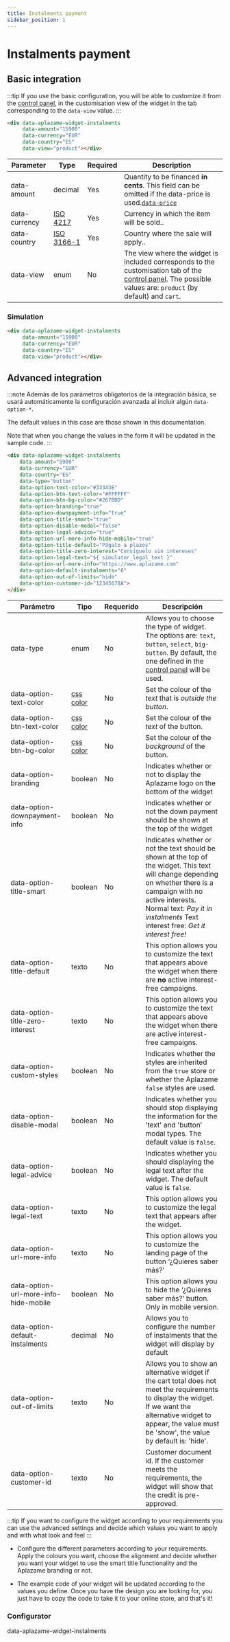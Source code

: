```yaml
---
title: Instalments payment
sidebar_position: 1
---
```

# Instalments payment
## Basic integration

:::tip
  If you use the basic configuration, you will be able to customize it from the <a href="https://vendors.aplazame.com/" target="_blank">control panel</a>, in the customisation view of the widget in the tab corresponding to the <code>data-view</code> value.
:::

``` html
<div data-aplazame-widget-instalments
     data-amount="15900"
     data-currency="EUR"
     data-country="ES"
     data-view="product"></div>
```

| Parameter | Type | Required | Description |
|---------|---------|---------|---------|
|data-amount | decimal | Yes | Quantity to be financed  **in cents**. This field can be omitted if the data-price is used.[`data-price`](../widget#precio-variable)
|data-currency | [ISO 4217](https://es.wikipedia.org/wiki/ISO_4217) | Yes | Currency in which the item will be sold..
|data-country | [ISO 3166-1](https://es.wikipedia.org/wiki/ISO_3166-1) | Yes | Country where the sale will apply..
|data-view | enum | No | The view where the widget is included corresponds to the customisation tab of the [control panel](https://vendors.aplazame.com/). The possible values are: `product` (by default) and `cart`.


### Simulation

``` html
<div data-aplazame-widget-instalments
     data-amount="15900"
     data-currency="EUR"
     data-country="ES"
     data-view="product"></div>
```
<div className="widget-container">
  <div data-aplazame-widget-instalments
       data-amount="15900"
       data-currency="EUR"
       data-country="ES"
       data-type="button"
       data-option-branding="true"
       data-option-downpayment-info="true"
       data-option-title-smart="true"></div>
</div>

## Advanced integration

:::note
  Además de los parámetros obligatorios de la integración básica, se usará automáticamente la configuración avanzada al incluir algún <code>data-option-*</code>.

  The default values in this case are those shown in this documentation.

  Note that when you change the values in the form it will be updated in the sample code.
:::

``` html
<div data-aplazame-widget-instalments
    data-amount="5900"
    data-currency="EUR"
    data-country="ES"
    data-type="button"
    data-option-text-color="#333A3E"
    data-option-btn-text-color="#FFFFFF"
    data-option-btn-bg-color="#267BBD"
    data-option-branding="true"
    data-option-downpayment-info="true"
    data-option-title-smart="true"
    data-option-disable-modal="false"
    data-option-legal-advice="true"
    data-option-url-more-info-hide-mobile="true"
    data-option-title-default="Págalo a plazos"
    data-option-title-zero-interest="Consíguelo sin intereses"
    data-option-legal-text="${ simulator_legal_text }"
    data-option-url-more-info="https://www.aplazame.com"
    data-option-default-instalments="6"
    data-option-out-of-limits="hide"
    data-option-customer-id="12345678A">
</div>
```

|<t id="table.parameter">Parámetro</t> | <t id="table.type">Tipo</t> | <t id="table.required">Requerido</t> | <t id="table.description">Descripción</t>|
|---------|---------|---------|---------|
|data-type | enum | No | Allows you to choose the type of widget. The options are: `text`, `button`, `select`, `big-button`. By default, the one defined in the [control panel](https://vendors.aplazame.com/) will be used.
|data-option-text-color | [css color](https://developer.mozilla.org/es/docs/Web/CSS/color_value) | No | Set the colour of the *text* that is *outside the button*.
|data-option-btn-text-color | [css color](https://developer.mozilla.org/es/docs/Web/CSS/color_value) | No | Set the colour of the *text* of the button.
|data-option-btn-bg-color | [css color](https://developer.mozilla.org/es/docs/Web/CSS/color_value) | No | Set the colour of the *background* of the button.
|data-option-branding | boolean | No | Indicates whether or not to display the Aplazame logo on the bottom of the widget
|data-option-downpayment-info | boolean | No | Indicates whether or not the down payment should be shown at the top of the widget
|data-option-title-smart | boolean | No | Indicates whether or not the text should be shown at the top of the widget. This text will change depending on whether there is a campaign with no active interests. Normal text: *Pay it in instalments* Text interest free: *Get it interest free!*
|data-option-title-default | texto | No | This option allows you to customize the text that appears above the widget when there are **no** active interest-free campaigns.
|data-option-title-zero-interest | texto | No | This option allows you to customize the text that appears above the widget when there are active interest-free campaigns.
|data-option-custom-styles | boolean | No | Indicates whether the styles are inherited from the `true` store or whether the Aplazame `false` styles are used.
|data-option-disable-modal | boolean | No | Indicates whether you should stop displaying the information for the 'text' and 'button’ modal types. The default value is `false`.
|data-option-legal-advice | boolean | No | Indicates whether you should displaying the legal text after the widget. The default value is `false`.
|data-option-legal-text | texto | No | This option allows you to customize the legal text that appears after the widget.
|data-option-url-more-info | texto | No | This option allows you to customize the landing page of the button ‘¿Quieres saber más?’
|data-option-url-more-info-hide-mobile | boolean | No | This option allows you to hide the ‘¿Quieres saber más?’ button. Only in mobile version.
|data-option-default-instalments | decimal | No | Allows you to configure the number of instalments that the widget will display by default
|data-option-out-of-limits | texto | No | Allows you to show an alternative widget if the cart total does not meet the requirements to display the widget. If we want the alternative widget to appear, the value must be 'show', the value by default is: 'hide'.
|data-option-customer-id | texto | No | Customer document id. If the customer meets the requirements, the widget will show that the credit is pre-approved.

:::tip
If you want to configure the widget according to your requirements you can use the advanced settings and decide which values you want to apply and with what look and feel
:::

- Configure the different parameters according to your requirements. Apply the colours you want, choose the alignment and decide whether you want your widget to use the smart title functionality and the Aplazame branding or not.

- The example code of your widget will be updated according to the values you define. Once you have the design you are looking for, you just have to copy the code to take it to your online store, and that's it!

### Configurator

<WidgetSimulator
  data-amount="12900"
  data-country="ES"
  data-currency="EUR"
  data-type="button"
  data-option-text-color="#ff0000"
  data-option-btn-text-color="#00ff00"
  data-option-btn-bg-color="#267BBD"
  data-option-align="center"
  data-option-branding="true"
  data-option-downpayment-info="true"
  data-option-title-smart="true"
  data-option-disable-modal="false"
  data-option-legal-advice="true"
  data-option-title-default="Págalo a plazos"
  data-option-title-zero-interest="Consíguelo sin intereses"
  data-option-legal-text="${ simulator_legal_text }"
  data-option-url-more-info="https://www.aplazame.com"
  data-option-url-more-info-hide-mobile="true"
  data-option-default-instalments="6"
  data-option-out-of-limits="hide"
  data-option-customer-id="12345678A">
  data-aplazame-widget-instalments</WidgetSimulator>
